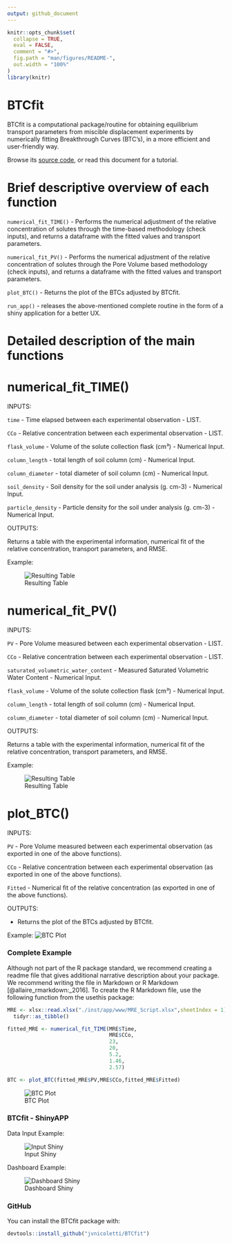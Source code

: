 ```yaml
---
output: github_document
---
```


<!-- README.md is generated from README.Rmd. Please edit that file -->

```r
knitr::opts_chunk$set(
  collapse = TRUE,
  eval = FALSE,
  comment = "#>",
  fig.path = "man/figures/README-",
  out.width = "100%"
)
library(knitr)
```

# BTCfit

BTCfit is a computational package/routine for obtaining equilibrium transport parameters from miscible displacement experiments by numerically fitting Breakthrough Curves (BTC's), in a more efficient and user-friendly way.

Browse its [source code](https://github.com/jvnicoletti/BTCfit), or read this document for a tutorial.

# Brief descriptive overview of each function

`numerical_fit_TIME()` - Performs the numerical adjustment of the relative concentration of solutes through the time-based methodology (check inputs), and returns a dataframe with the fitted values and transport parameters.

`numerical_fit_PV()` - Performs the numerical adjustment of the relative concentration of solutes through the Pore Volume based methodology (check inputs), and returns a dataframe with the fitted values and transport parameters.

`plot_BTC()` - Returns the plot of the BTCs adjusted by BTCfit.

`run_app()` - releases the above-mentioned complete routine in the form of a shiny application for a better UX.


# Detailed description of the main functions

# numerical_fit_TIME()

INPUTS:

`time` - Time elapsed between each experimental observation - LIST.

`CCo` - Relative concentration between each experimental observation - LIST.

`flask_volume` - Volume of the solute collection flask (cm³) - Numerical Input.

`column_length` - total length of soil column (cm) - Numerical Input.

`column_diameter` - total diameter of soil column (cm) - Numerical Input.

`soil_density` - Soil density for the soil under analysis (g. cm-3) - Numerical Input.

`particle_density` - Particle density for the soil under analysis (g. cm-3) - Numerical Input.

OUTPUTS:

Returns a table with the experimental information, numerical fit of the relative concentration, transport parameters, and RMSE. 

Example:

  ![Resulting Table](man/figures/README-fit_time_example.PNG)


# numerical_fit_PV()

INPUTS:

`PV` - Pore Volume measured between each experimental observation - LIST.

`CCo` - Relative concentration between each experimental observation - LIST.

`saturated_volumetric_water_content` - Measured Saturated Volumetric Water Content - Numerical Input.

`flask_volume` - Volume of the solute collection flask (cm³) - Numerical Input.

`column_length` - total length of soil column (cm) - Numerical Input.

`column_diameter` - total diameter of soil column (cm) - Numerical Input.

OUTPUTS:

Returns a table with the experimental information, numerical fit of the relative concentration, transport parameters, and RMSE. 

Example:

  ![Resulting Table](man/figures/README-fit_time_example.PNG)
  



# plot_BTC()

INPUTS:

`PV` - Pore Volume measured between each experimental observation (as exported in one of the above functions).

`CCo` - Relative concentration between each experimental observation (as exported in one of the above functions).

`Fitted` - Numerical fit of the relative concentration (as exported in one of the above functions).

OUTPUTS:

 - Returns the plot of the BTCs adjusted by BTCfit.
 
 Example:
  ![BTC Plot](man/figures/README-BTC_Plot-2021-09-08.png)


### Complete Example

Although not part of the R package standard, we recommend creating a readme file that gives additional narrative description about your package. We recommend writing the file in Markdown or R Markdown [@allaire_rmarkdown:_2016]. To create the R Markdown file, use the following function from the usethis package:

```r
MRE <- xlsx::read.xlsx("./inst/app/www/MRE_Script.xlsx",sheetIndex = 1) %>% 
  tidyr::as_tibble()

fitted_MRE <- numerical_fit_TIME(MRE$Time,
                                 MRE$CCo,
                                 23,
                                 20,
                                 5.2,
                                 1.46,
                                 2.57)

BTC <- plot_BTC(fitted_MRE$PV,MRE$CCo,fitted_MRE$Fitted)

```

![BTC Plot](man/figures/README-BTC_Plot-2021-09-08.png)
 


### BTCfit - ShinyAPP

 Data Input Example:
 
 ![Input Shiny](man/figures/README-input_shiny.png)

 Dashboard Example:
 
 ![Dashboard Shiny](man/figures/README-dash_shiny.png) 

### GitHub

You can install the BTCfit package with:

```r
devtools::install_github("jvnicoletti/BTCfit")
```

